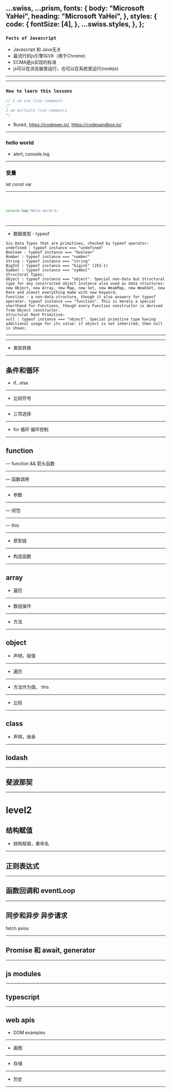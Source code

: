   ...swiss,
  ...prism,
  fonts: {
    body: "Microsoft YaHei",
    heading: "Microsoft YaHei",
  },
  styles: {
    code: {
      fontSize: [4],
    },
    ...swiss.styles,
  },
};
---
### `Facts of Javascript`

<Steps>

- Javascript 和 Java无关
- 最流行的js引擎叫V8（用于Chrome)
- ECMA是js实现的标准
- js可以在浏览器里运行，也可以在系统里运行(nodejs)

</Steps>

---

---

### `How to learn this lessons`

```javascript
// I am one line comments
/*
I am multiple line comments
*/
```
- Runkit, https://codepen.io/, https://codesandbox.io/

---

### hello world

- alert, console.log

---
### 变量

let const var

---

<Code>

```js A playground slide!
console.log('Hello world');
```

</Code>

---

- 数据类型 - typeof

```
Six Data Types that are primitives, checked by typeof operator:
undefined : typeof instance === "undefined"
Boolean : typeof instance === "boolean"
Number : typeof instance === "number"
String : typeof instance === "string"
BigInt : typeof instance === "bigint" (253-1)
Symbol : typeof instance === "symbol"
Structural Types:
Object : typeof instance === "object". Special non-data but Structural type for any constructed object instance also used as data structures: new Object, new Array, new Map, new Set, new WeakMap, new WeakSet, new Date and almost everything made with new keyword;
Function : a non-data structure, though it also answers for typeof operator: typeof instance === "function". This is merely a special shorthand for Functions, though every Function constructor is derived from Object constructor.
Structural Root Primitive:
null : typeof instance === "object". Special primitive type having additional usage for its value: if object is not inherited, then null is shown;
```

---
---

- 类型转换

---

## 条件和循环

- if...else

---

- 比较符号

---

- 三项选择

---

- for 循环 循环控制

---

## function

— function && 箭头函数

---

— 函数调用

---

- 参数

---

— 闭包

---

— this

---

- 原型链

---

- 构造函数

---

## array

- 遍历

---

- 数组操作

---

- 方法

---

## object

- 声明，赋值

---

- 遍历

---

- 方法作为值， this

---

- 比较

---

## class

- 声明，继承

---

## lodash

---

## 斐波那契

---

# level2

## 结构赋值

- 结构赋值，重命名

---

## 正则表达式

---

## 函数回调和 eventLoop


---

## 同步和异步 异步请求
fetch
axios

---

## Promise 和 await, generator

---

## js modules

---

## typescript

---

## web apis

- DOM examples

---

- 画图

---

- 存储

---

- 历史

---
